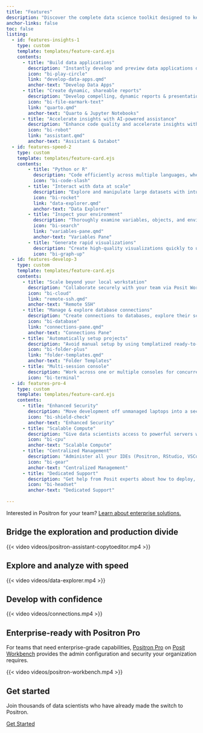 ```yaml
---
title: "Features"
description: "Discover the complete data science toolkit designed to keep you in the flow. Quickly move from data to insight to application in one code editor."
anchor-links: false
toc: false
listing:
  - id: features-insights-1
    type: custom
    template: templates/feature-card.ejs
    contents:
      - title: "Build data applications"
        description: "Instantly develop and preview data applications directly from Positron."
        icon: "bi-play-circle"
        link: "develop-data-apps.qmd"
        anchor-text: "Develop Data Apps"
      - title: "Create dynamic, shareable reports"
        description: "Develop compelling, dynamic reports & presentations using Quarto and Jupyter Notebooks to effectively communicate insights to any stakeholder."
        icon: "bi-file-earmark-text"
        link: "quarto.qmd"
        anchor-text: "Quarto & Jupyter Notebooks"
      - title: "Accelerate insights with AI-powered assistance"
        description: "Enhance code quality and accelerate insights with integrated AI assistance contextualized for data science."
        icon: "bi-robot"
        link: "assistant.qmd"
        anchor-text: "Assistant & Databot"
  - id: features-speed-2
    type: custom
    template: templates/feature-card.ejs
    contents:
        - title: "Python or R"
          description: "Code efficiently across multiple languages, whether it's Python or R."
          icon: "bi-code-slash"
        - title: "Interact with data at scale"
          description: "Explore and manipulate large datasets with intuitive, fast, and interactive data frames."
          icon: "bi-rocket"
          link: "data-explorer.qmd"
          anchor-text: "Data Explorer"
        - title: "Inspect your environment"
          description: "Thoroughly examine variables, objects, and environments for robust debugging and understanding."
          icon: "bi-search"
          link: "variables-pane.qmd"
          anchor-text: "Variables Pane"
        - title: "Generate rapid visualizations"
          description: "Create high-quality visualizations quickly to uncover patterns and communicate findings effectively."
          icon: "bi-graph-up"
  - id: features-develop-3
    type: custom
    template: templates/feature-card.ejs
    contents:
      - title: "Scale beyond your local workstation"
        description: "Collaborate securely with your team via Posit Workbench or use remote SSH to access your own servers."
        icon: "bi-cloud"
        link: "remote-ssh.qmd"
        anchor-text: "Remote SSH"
      - title: "Manage & explore database connections"
        description: "Create connections to databases, explore their schemas, and interactively preview database tables."
        icon: "bi-database"
        link: "connections-pane.qmd"
        anchor-text: "Connections Pane"
      - title: "Automatically setup projects"
        description: "Avoid manual setup by using templatized ready-to-use environments."
        icon: "bi-folder-plus"
        link: "folder-templates.qmd"
        anchor-text: "Folder Templates"
      - title: "Multi-session console"
        description: "Work across one or multiple consoles for concurrent analysis and development."
        icon: "bi-terminal"
  - id: features-pro-4
    type: custom
    template: templates/feature-card.ejs
    contents:
      - title: "Enhanced Security"
        description: "Move development off unmanaged laptops into a secure, server-based environment that integrates with your existing SSO identity providers or data governance tools like AWS, Databricks, and Snowflake."
        icon: "bi-shield-check"
        anchor-text: "Enhanced Security"
      - title: "Scalable Compute"
        description: "Give data scientists access to powerful servers with more CPU, RAM, and GPUs than their laptops could ever provide."
        icon: "bi-cpu"
        anchor-text: "Scalable Compute"
      - title: "Centralized Management"
        description: "Administer all your IDEs (Positron, RStudio, VSCode, JupyterLab) in one place, reducing IT overhead and ensuring consistent environments."
        icon: "bi-gear"
        anchor-text: "Centralized Management"
      - title: "Dedicated Support"
        description: "Get help from Posit experts about how to deploy, maintain, and troubleshoot your Posit Workbench environment."
        icon: "bi-headset"
        anchor-text: "Dedicated Support"
        
---
```


::: {.callout-note}
Interested in Positron for your team? [Learn about enterprise solutions.](https://posit.co/products/ide/positron/?utm_source=positron-docs&utm_medium=features-page)
:::

## Bridge the exploration and production divide

{{< video videos/positron-assistant-copytoeditor.mp4 >}}

::: {#features-insights-1}
:::

## Explore and analyze with speed

{{< video videos/data-explorer.mp4 >}}

::: {#features-speed-2}
:::

## Develop with confidence

{{< video videos/connections.mp4 >}}

::: {#features-develop-3}
:::


## Enterprise-ready with Positron Pro

For teams that need enterprise-grade capabilities, [Positron Pro](https://posit.co/products/ide/positron/?utm_source=positron-docs&utm_medium=features-page) on [Posit Workbench](https://posit.co/products/enterprise/workbench/?utm_source=positron-docs&utm_medium=features-page) provides the admin configuration and security your organization requires.


{{< video videos/positron-workbench.mp4 >}}

::: {#features-pro-4}
:::

## Get started

Join thousands of data scientists who have already made the switch to Positron.

<a href="welcome.qmd" class='btn btn-primary'>Get Started</a>


